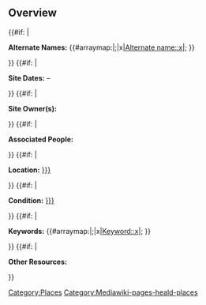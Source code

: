 <includeonly>
== Overview ==
<div class="heald-infobox">
{{#if: {{{Alternate names|}}}|
<p>'''Alternate Names:''' {{#arraymap:{{{Alternate names|}}}|;|x|[[Alternate name::x]]|;&#32;}}</p>
}}<!--
  -->{{#if: {{{Established Date|}}}{{{Through Date|}}}{{{Established Date End|}}}{{{Through Date End|}}}|
<p>'''Site Dates:'''  {{Date
  |Established
  |Present={{{Established Present|}}}
  |Date={{{Established Date|}}}
  |Circa={{{Established Circa|}}}
  |Concurrence={{{Established Concurrence|}}}
  |Questionable={{{Established Questionable|}}}
  |EndPresent={{{Established Present End|}}}
  |EndDate={{{Established Date End|}}}
  |EndCirca={{{Established Circa End|}}}
  |EndConcurrence={{{Established Concurrence End|}}}
  |EndQuestionable={{{Established Questionable End|}}}
}}&ndash;{{Date
  |Through
  |Present={{{Through Present|}}}
  |Date={{{Through Date|}}}
  |Circa={{{Through Circa|}}}
  |Concurrence={{{Through Concurrence|}}}
  |Questionable={{{Through Questionable|}}}
  |EndPresent={{{Through Present End|}}}
  |EndDate={{{Through Date End|}}}
  |EndCirca={{{Through Circa End|}}}
  |EndConcurrence={{{Through Concurrence End|}}}
  |EndQuestionable={{{Through Questionable End|}}}
}}</p>
}}<!--
  -->{{#if: {{{Site owners|}}}|
<p>'''Site Owner(s):''' <span class="delimited-series">{{{Site owners|}}}</span></p>
}}<!--
  -->{{#if: {{{Associated people|}}}|
<p>'''Associated People:''' <span class="delimited-series">{{{Associated people|}}}</span></p>
}}<!--
  -->{{#if: {{{Location|}}}|
<p>'''Location:''' [[Location::{{{Location|}}}]] {{Geolocation
|Full address={{{Full address|}}}
|Coordinates={{{Coordinates|}}}
|Geolocation link={{{Geolocation link|}}}
|inline
}}</p>
}}<!--
  -->{{#if: {{{Condition|}}}|
<p>'''Condition:''' [[Condition::{{{Condition|}}}]]</p>
}}<!--
  -->{{#if: {{{Keywords|}}}|
<p>'''Keywords:''' {{#arraymap:{{{Keywords|}}}|;|x|[[Keyword::x]]|;&#32;}}</p>
}}<!--
  -->{{#if: {{{Other resources|}}}|
<p>'''Other Resources:''' <span class="delimited-series">{{{Other resources|}}}</span></p>
}}
</div>
[[Category:Places]]
</includeonly><noinclude>[[Category:Mediawiki-pages-heald-places]]</noinclude>
